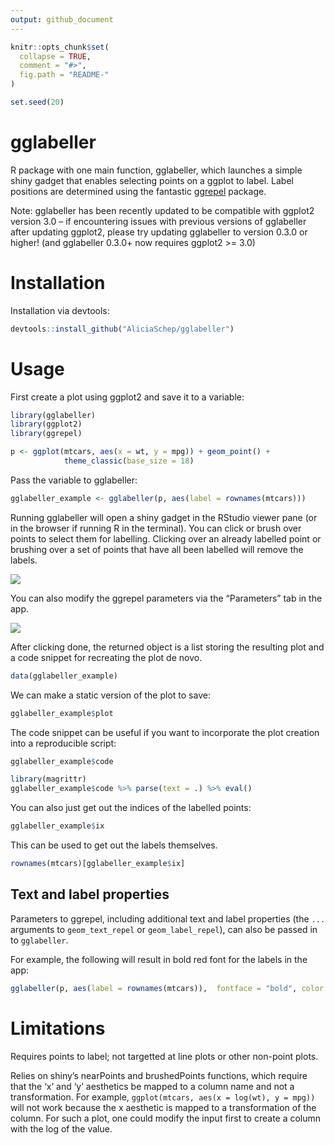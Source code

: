 ```yaml
---
output: github_document
---
```


<!-- README.md is generated from README.Rmd. Please edit that file -->

```r
knitr::opts_chunk$set(
  collapse = TRUE,
  comment = "#>",
  fig.path = "README-"
)

set.seed(20)
```

# gglabeller

R package with one main function, gglabeller, which launches a simple shiny gadget that enables selecting points on a ggplot to label. Label positions are determined using the fantastic [ggrepel](https://github.com/slowkow/ggrepel) package.

Note: gglabeller has been recently updated to be compatible with ggplot2 version 3.0 -- if encountering issues with previous versions of gglabeller after updating ggplot2, please try updating gglabeller to version 0.3.0 or higher! (and gglabeller  0.3.0+ now requires ggplot2 >= 3.0)

# Installation

Installation via devtools:

```r
devtools::install_github("AliciaSchep/gglabeller") 
```

# Usage

First create a plot using ggplot2 and save it to a variable:

```r
library(gglabeller)
library(ggplot2)
library(ggrepel)

p <- ggplot(mtcars, aes(x = wt, y = mpg)) + geom_point() + 
            theme_classic(base_size = 18)
```

Pass the variable to gglabeller:

```r
gglabeller_example <- gglabeller(p, aes(label = rownames(mtcars)))
```

Running gglabeller will open a shiny gadget in the RStudio viewer pane (or in the browser if running R in the terminal). You can click or brush over points to select them for labelling. Clicking over an already labelled point or brushing over a set of points that have all been labelled will remove the labels.

![](gglabeller_demo1.gif)

You can also modify the ggrepel parameters via the "Parameters" tab in the app.  

![](gglabeller_demo2.gif)

After clicking done, the returned object is a list storing the resulting plot and a code snippet for recreating the plot de novo.

```r
data(gglabeller_example)
```

We can make a static version of the plot to save:

```r
gglabeller_example$plot
```

The code snippet can be useful if you want to incorporate the plot creation into a reproducible script:

```r
gglabeller_example$code
```

```r
library(magrittr)
gglabeller_example$code %>% parse(text = .) %>% eval()
```

You can also just get out the indices of the labelled points:


```r
gglabeller_example$ix
```

This can be used to get out the labels themselves.

```r
rownames(mtcars)[gglabeller_example$ix]
```

## Text and label properties

Parameters to ggrepel, including additional text and label properties (the `...` arguments to `geom_text_repel` or `geom_label_repel`), can also be passed in to `gglabeller`.

For example, the following will result in bold red font for the labels in the app:

```r
gglabeller(p, aes(label = rownames(mtcars)),  fontface = "bold", color = "red")
```

# Limitations

Requires points to label; not targetted at line plots or other non-point plots.

Relies on shiny's nearPoints and brushedPoints functions, which require that the 'x' and 'y' aesthetics be mapped to a column name and not a transformation. For example, `ggplot(mtcars, aes(x = log(wt), y = mpg))` will not work because the x aesthetic is mapped to a transformation of the column. For such a plot, one could modify the input first to create a column with the log of the value. 
